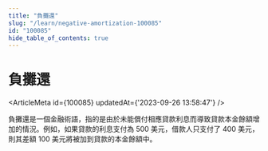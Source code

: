 ```yaml
---
title: "負攤還"
slug: "/learn/negative-amortization-100085"
id: "100085"
hide_table_of_contents: true
---
```



# 負攤還

<ArticleMeta id={100085} updatedAt={'2023-09-26 13:58:47'} />
<div className='border-solid border-b border-t-0 my-4 border-[var(--ifm-color-gray-300)]' />

負攤還是一個金融術語，指的是由於未能償付相應貸款利息而導致貸款本金餘額增加的情況。例如，如果貸款的利息支付為 500 美元，借款人只支付了 400 美元，則其差額 100 美元將被加到貸款的本金餘額中。
